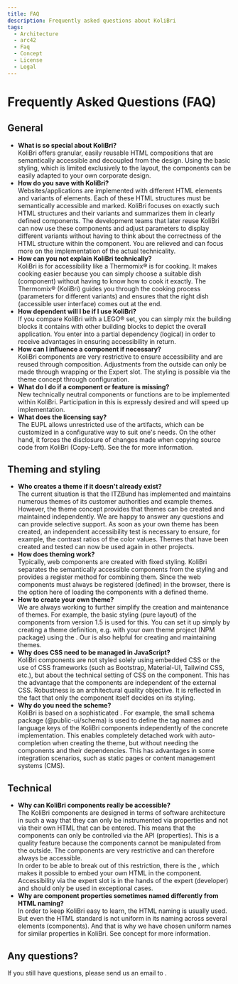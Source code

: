 ```yaml
---
title: FAQ
description: Frequently asked questions about KoliBri
tags:
  - Architecture
  - arc42
  - Faq
  - Concept
  - License
  - Legal
---
```



# Frequently Asked Questions (FAQ)

## General

- **What is so special about KoliBri?**<br/>
  KoliBri offers granular, easily reusable HTML compositions that are semantically accessible and decoupled from the design. Using the basic styling, which is limited exclusively to the layout, the components can be easily adapted to your own corporate design.
- **How do you save with KoliBri?**<br/>
  Websites/applications are implemented with different HTML elements and variants of elements. Each of these HTML structures must be semantically accessible and marked. KoliBri focuses on exactly such HTML structures and their variants and summarizes them in clearly defined components. The development teams that later reuse KoliBri can now use these components and adjust parameters to display different variants without having to think about the correctness of the HTML structure within the component. You are relieved and can focus more on the implementation of the actual technicality.<br/>
- **How can you not explain KoliBri technically?**<br/>
  KoliBri is for accessibility like a Thermomix® is for cooking. It makes cooking easier because you can simply choose a suitable dish (component) without having to know how to cook it exactly. The Thermomix® (KoliBri) guides you through the cooking process (parameters for different variants) and ensures that the right dish (accessible user interface) comes out at the end.
- **How dependent will I be if I use KoliBri?**<br/>
  If you compare KoliBri with a LEGO® set, you can simply mix the building blocks it contains with other building blocks to depict the overall application. You enter into a partial dependency (logical) in order to receive advantages in ensuring accessibility in return.
- **How can I influence a component if necessary?**<br/>
  KoliBri components are very restrictive to ensure accessibility and are reused through composition. Adjustments from the outside can only be made through wrapping or the Expert slot. The styling is possible via the theme concept through configuration.
- **What do I do if a component or feature is missing?**<br/>
  New technically neutral components or functions are to be implemented within KoliBri. Participation in this is expressly desired and will speed up implementation.
- **What does the licensing say?**<br/>
  The EUPL allows unrestricted use of the artifacts, which can be customized in a configurative way to suit one's needs.
  On the other hand, it forces the disclosure of changes made when copying source code from KoliBri (Copy-Left).
  See the <KolLink _label="License" _href="/en/docs/project/license" /> for more information.

## Theming and styling

- **Who creates a theme if it doesn't already exist?**<br/>
  The current situation is that the ITZBund has implemented and maintains numerous themes of its customer authorities and example themes. However, the theme concept provides that themes can be created and maintained independently. We are happy to answer any questions and can provide selective support. As soon as your own theme has been created, an independent accessibility test is necessary to ensure, for example, the contrast ratios of the color values. Themes that have been created and tested can now be used again in other projects.
- **How does theming work?**<br/>
  Typically, web components are created with fixed styling. KoliBri separates the semantically accessible components from the styling and provides a register method for combining them. Since the web components must always be registered (defined) in the browser, there is the option here of loading the components with a defined theme.
- **How to create your own theme?**<br/>
  We are always working to further simplify the creation and maintenance of themes. For example, the basic styling (pure layout) of the components from version 1.5 is used for this. You can set it up simply by creating a theme definition, e.g. with your own theme project (NPM package) using the <KolLink _label="TS file" _href="https://github.com/public-ui/kolibri/blob/45726c50d7f28c9c595442b2241582816eca5670/packages/create-kolibri/templates/kolibri-library/packages/components/src/global/script.ts#L8" _target="blank" />. Our <KolLink _label="Theme Designer" _href="/designer/" _target="blank" /> is also helpful for creating and maintaining themes.
- **Why does CSS need to be managed in JavaScript?**<br/>
  KoliBri components are not styled solely using embedded CSS or the use of CSS frameworks (such as Bootstrap, Material-UI, Tailwind CSS, etc.), but
  about the technical setting of CSS on the component. This has the advantage that the components are independent of the external CSS. Robustness is an architectural quality objective. It is reflected in the fact that only the component itself decides on its styling.
- **Why do you need the scheme?**<br/>
  KoliBri is based on a sophisticated <KolLink _href="/en/docs/concepts/architecture" _label="Architecture" />. For example, the small schema package (@public-ui/schema) is used to define the tag names and language keys of the KoliBri components independently of the concrete implementation. This enables completely detached work with auto-completion when creating the theme, but without needing the components and their dependencies. This has advantages in some integration scenarios, such as static pages or content management systems (CMS).

## Technical

- **Why can KoliBri components really be accessible?**<br/>
  The KoliBri components are designed in terms of software architecture in such a way that they can only be instrumented via properties and not via their own HTML that can be entered. This means that the components can only be controlled via the API (properties). This is a quality feature because the components cannot be manipulated from the outside. The components are very restrictive and can therefore always be accessible.<br/>
  In order to be able to break out of this restriction, there is the <KolLink _href="/en/docs/concepts/expert-slot" _label="Expert-Slot" />, which makes it possible to embed your own HTML in the component. Accessibility via the expert slot is in the hands of the expert (developer) and should only be used in exceptional cases.
- **Why are component properties sometimes named differently from HTML naming?**<br/>
  In order to keep KoliBri easy to learn, the HTML naming is usually used. But even the HTML standard is not uniform in its naming across several elements (components). And that is why we have chosen uniform names for similar properties in KoliBri. See concept <KolLink _href="/en/docs/concepts/properties" _label="Properties" /> for more information.

## Any questions?

If you still have questions, please send us an email to <KolLink _href="mailto:kolibri@itzbund.de" _label="kolibri@itzbund.de" _icons="codicon codicon-mail" />.
